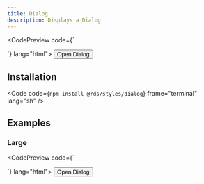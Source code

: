 ```yaml
---
title: Dialog
description: Displays a Dialog
---
```




<CodePreview code={`
   <dialog id="default-dialog" class='rkt-dialog'>
        This is a sample dialog
   </dialog>
    <script>
        const dialog = document.getElementById('default-dialog');
        const dialogTrigger = document.getElementById('default-dialog-trigger');
        dialogTrigger.addEventListener('click', () => {
            dialog.showModal();
        });
    </script>
   `} lang="html">
    <dialog id="default-dialog" class='rkt-dialog'>
        This is a sample dialog
    </dialog>
    <button id="default-dialog-trigger" class='bg-gray-100 border rounded-md p-2'>Open Dialog</button>
    <script>
        {`
            const dialog = document.getElementById('default-dialog');
            const dialogTrigger = document.getElementById('default-dialog-trigger');
            dialogTrigger.addEventListener('click', () => {
                dialog.showModal();
            });
        `}
    </script>
</CodePreview>

## Installation

<Code code={`npm install @rds/styles/dialog`} frame="terminal" lang="sh" />

## Examples

### Large

<CodePreview code={`
   <dialog id="large-dialog" class='rkt-dialog' data-size="lg">
        This is a sample dialog
   </dialog>
    <script>
        const dialog = document.getElementById('large-dialog');
        const dialogTrigger = document.getElementById('large-dialog-trigger');
        dialogTrigger.addEventListener('click', () => {
            dialog.showModal();
        });
    </script>
   `} lang="html">
    <dialog id="large-dialog" class='rkt-dialog' data-size="lg">
        This is a sample dialog
    </dialog>
    <button id="large-dialog-trigger" class='bg-gray-100 border rounded-md p-2'>Open Dialog</button>
    <script>
        {`
            const large = document.getElementById('large-dialog');
            const largeTrigger = document.getElementById('large-dialog-trigger');
            largeTrigger.addEventListener('click', () => {
                large.showModal();
            });
        `}
    </script>
</CodePreview>